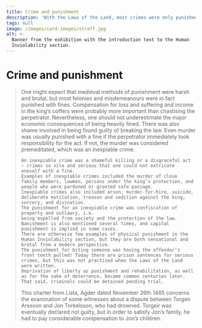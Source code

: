 ```yaml
---
title: Crime and punishment
description: 'With the Laws of the Land, most crimes were only punished with fines.'
tags: null
image: /images/card-images/straff.jpg
alt: >-
  Banner from the exhibition with the introduction text to the Human
  Inviolability section.
---
```



# Crime and punishment

<Blockquote
    quote='“It is an inexpiable crime to kill a person within the threshold or in the yard outside, or within the fence that surrounds a field or meadow by their own home unless it is in self-defence.”'
    footer='Human Inviolability section, chapter 3' />

<Container stil="initial side">
    One might expect that medieval methods of punishment were harsh and brutal, but most felonies and misdemeanours were in fact punished with fines. 
    Compensation for loss and suffering and income in the king’s coffers were probably more important than chastising the perpetrator. 
    Nevertheless, one should not underestimate the major economic consequences of being heavily fined. 
    There was also shame involved in being found guilty of breaking the law. 
    Even murder was usually punished with a fine if the perpetrator immediately took responsibility for the act. 
    If not, the murder was considered premeditated, which was an inexpiable crime. 
    
    An inexpiable crime was a shameful killing or a disgraceful act – crimes so vile and serious that one could not extricate oneself with a fine. 
    Examples of inexpiable crimes included the murder of close family members, lawmen, persons under the king’s protection, and people who were pardoned or granted safe passage. 
    Inexpiable crimes also included arson, murder-for-hire, suicide, deliberate mutilation, treason and sedition against the king, sorcery, and divination. 
    The punishment for an inexpiable crime was confiscation of property and outlawry, i.e. 
    being expelled from society and the protection of the law. 
    Banishment is also mentioned several times, and capital punishment is implied in some cases. 
    There are otherwise few examples of physical punishment in the Human Inviolability section, but they are both sensational and brutal from a modern perspective. 
    The punishment for biting someone was having the offender’s front teeth pulled! Today there are prison sentences for serious crimes, but this was not practised when the Laws of the Land were written. 
    Deprivation of liberty as punishment and rehabilitation, as well as for the sake of deterrence, became common centuries later. 
    That said, criminals could be detained pending trial.
</Container>

<Work id="ubb-diplom-0150" marcus="https://marcus.uib.no/instance/charter/ubb-diplom-0150.html">
This charter from Lista, Agder dated November 26th 1465 concerns the examination of some witnesses about a dispute between Torgeir Aresson and Jon Torkelsson, who had drowned. Torgeir was eventually declared not guilty, but in order to satisfy Jon’s family, he had to pay considerable compensation to Jon’s children.
</work>
